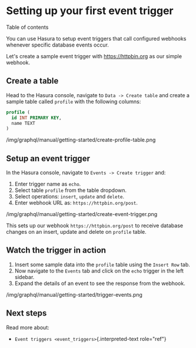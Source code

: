 
Setting up your first event trigger
===================================

Table of contents

You can use Hasura to setup event triggers that call configured webhooks
whenever specific database events occur.

Let\'s create a sample event trigger with <https://httpbin.org> as our
simple webhook.

Create a table
--------------

Head to the Hasura console, navigate to `Data -> Create table` and
create a sample table called `profile` with the following columns:

```sql
profile (
  id INT PRIMARY KEY,
  name TEXT
)
```

/img/graphql/manual/getting-started/create-profile-table.png

Setup an event trigger
----------------------

In the Hasura console, navigate to `Events -> Create trigger` and:

1.  Enter trigger name as `echo`.
2.  Select table `profile` from the table dropdown.
3.  Select operations: `insert`, `update` and `delete`.
4.  Enter webhook URL as: `https://httpbin.org/post`.

/img/graphql/manual/getting-started/create-event-trigger.png

This sets up our webhook `https://httpbin.org/post` to receive database
changes on an insert, update and delete on `profile` table.

Watch the trigger in action
---------------------------

1.  Insert some sample data into the `profile` table using the
    `Insert Row` tab.
2.  Now navigate to the `Events` tab and click on the `echo` trigger in
    the left sidebar.
3.  Expand the details of an event to see the response from the webhook.

/img/graphql/manual/getting-started/trigger-events.png

Next steps
----------

Read more about:

-   `Event triggers <event_triggers>`{.interpreted-text role="ref"}
